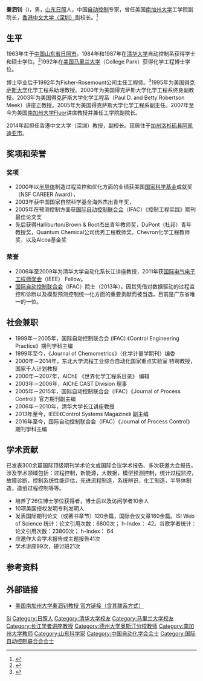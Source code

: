 '''秦泗钊'''（{{bd|1963年||}})，男，[[山东|山东]][[日照|日照]]人，中国[[自动控制|自动控制]]专家，曾任美国[[南加州大学|南加州大学]]工学院副院长，[[香港中文大学（深圳）|香港中文大学（深圳）]]副校长。<ref>{{Cite web|title=秦泗钊教授简介|url=http://chems.usc.edu/faculty_staff/joe-qin.htm|accessdate=2013-11-01|work=Mork Family Department of Chemical Engineering and Materials Science University of Southern California|archiveurl=https://web.archive.org/web/20130515080904/http://chems.usc.edu/faculty_staff/joe-qin.htm|archivedate=2013-05-15}}</ref>

== 生平 ==
1963年生于[[中国|中国]][[山东省|山东省]][[日照市|日照市]]。1984年和1987年在[[清华大学|清华大学]]自动控制系获得学士和硕士学位。<ref>{{Cite web|title=秦泗钊校友当选国际自动控制联合会会士|url=http://www.tsinghua.org.cn/alumni/infoSingleArticle.do?articleId=10085974|accessdate2013-10-31=|work=清华大学校友网|archiveurl=https://web.archive.org/web/20131102073247/http://www.tsinghua.org.cn/alumni/infoSingleArticle.do?articleId=10085974|archivedate=2013-11-02}}</ref>1992年在[[美国|美国]][[马里兰大学|马里兰大学]]（College Park）获得化学工程博士学位。

博士毕业后于1992年为Fisher-Rosemount公司主任工程师。<ref>{{Cite web|title=从清华园到特洛依——访南加大教授秦泗钊|url=http://www.tsinghua.org.cn/alumni/infoSingleArticle.do?articleId=10040887|accessdate=2010-02-26|work=清华大学校友网|archiveurl=https://web.archive.org/web/20131102073326/http://www.tsinghua.org.cn/alumni/infoSingleArticle.do?articleId=10040887|archivedate=2013-11-02}}</ref>1995年为美国[[得克萨斯大学|得克萨斯大学]]化学工程系助理教授。2000年为美国得克萨斯大学化学工程系终身副教授。2003年为美国得克萨斯大学化学工程系（Paul D. and Betty Robertson Meek）讲座正教授。2005年为美国得克萨斯大学化学工程系副主任。2007年至今为美国[[南加州大学|南加州大学]]Fluor讲席教授并兼任工学院副院长。

2014年起担任香港中文大学（深圳）教授，副校长。现居住于[[加州|加州]][[洛杉矶县|洛杉矶县]][[阿凯迪亚市|阿凯迪亚市]]。

== 奖项和荣誉 ==
=== 奖项 ===
* 2000年以[[半导体|半导体]]制造过程监控和优化方面的业绩获美国[[国家科学基金会|国家科学基金]]成就奖（NSF CAREER Award），
* 2003年获中国国家自然科学基金海外杰出青年奖，
* 2005年在预测控制方面获[[国际自动控制联合会|国际自动控制联合会]]（IFAC）《控制工程实践》期刊最佳论文奖
* 先后获得Halliburton/Brown & Root杰出青年教师奖，DuPont（杜邦）青年教授奖，Quantum Chemical公司优秀工程教师奖，Chevron化学工程教师奖，以及Alcoa基金奖

=== 荣誉 ===
* 2006年至2009年为清华大学自动化系长江讲座教授，2011年获[[电气电子工程师学会|国际电气电子工程师学会]]（IEEE） Fellow。
* [[国际自动控制联合会|国际自动控制联合会]]（IFAC）院士（2013年）。因其凭借对数据驱动的过程监控和诊断以及模型预测控制统一化方面的重要贡献而被当选，目前是广东省唯一的一位。

== 社会兼职 ==
* 1999年－2005年，国际自动控制联合会 (IFAC) 《Control Engineering Practice》期刊学科主编
* 1999年至今，《Journal of Chemometrics》（化学计量学期刊）编委
* 2000年－2014年，东北大学流程工业综合自动化国家重点实验室 特聘教授，国家千人计划教授
* 2000年－2007年，AIChE 《世界化学工程系目录》 编辑
* 2003年－2006年，AIChE CAST Division 理事
* 2005年－2015年，国际自动控制联合会（IFAC）《Journal of Process Control》官方期刊副主编
* 2006年－2010年，清华大学长江讲座教授
* 2013年至今，IEEE《Control Systems Magazine》 副主编
* 2016年至今，国际自动控制联合会（IFAC）《Journal of Process Control》期刊学科主编

== 学术贡献 ==
已发表300余篇国际顶级期刊学术论文或国际会议学术报告、多次获邀大会报告，涉及学术领域包括：过程控制，新能源，大数据，模型预测控制，统计过程监控，故障诊断，控制系统性能评估，先进流程制造，系统辨识，化工制造，半导体制造，造纸过程控制等等。
* 培养了26位博士学位获得者，博士后以及访问学者10余人
* 10项美国授权发明专利发明人
* 发表国际期刊论文（或著书章节）120余篇，国际会议文章160余篇。ISI Web of Science 统计：论文引用次数：6800次； h-Index： 42。谷歌学者统计：论文引用次数：23800次； h-Index： 64
* 应邀作大会学术报告或主题报告41次
* 学术讲座99次，研讨班21次

== 参考资料 ==
{{reflist}}

== 外部链接 ==
* [https://web.archive.org/web/20130515080904/http://chems.usc.edu/faculty_staff/joe-qin.htm  美国南加州大学秦泗钊教授 官方链接（含其联系方式）]

{{中国自动化学会会士}}

{{Authority control}}
{{DEFAULTSORT:Qin}}
[[Category:秦姓|Si]]
[[Category:日照人|Category:日照人]]
[[Category:清华大学校友|Category:清华大学校友]]
[[Category:马里兰大学校友|Category:马里兰大学校友]]
[[Category:长江学者讲座教授|Category:长江学者讲座教授]]
[[Category:德州大学奥斯汀分校教师|Category:德州大学奥斯汀分校教师]]
[[Category:南加州大学教师|Category:南加州大学教师]]
[[Category:山东科学家|Category:山东科学家]]
[[Category:中国自动化学会会士|Category:中国自动化学会会士]]
[[Category:国际自动控制联合会会士|Category:国际自动控制联合会会士]]